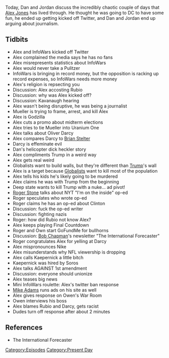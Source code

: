 {{DEFAULTSORT:
    #_EPISODE_0202:September 4-6, 2018
}}{{Episode
    | title             = September 4-6, 2018
    | caption           = Listen to this episode on [https://knowledgefight.libsyn.com/knowledge-fight-september-4-6-2018 Libsyn] [https://open.spotify.com/episode/05Giz7qtFKh1wsxf1SHIPW Spotify], Read the [[Transcript/202: September 4-6, 2018|Unofficial Transcript]]
    | episodeNumber     = 202
    | length            = 02:41:09
    | airDate           = September 7, 2018
    | coverageStartDate = September 4, 2018
    | coverageEndDate   = September 6, 2018
    | episodeType       = [[:Category:Present Day|Present Day]]
    | appearance        = [[Marco Rubio]], [[Jack Dorsey]], [[Oliver Darcy]], [[Laura Loomer]], [[Mike Cernovich]], [[Chuck Schumer]], [[Robert Mueller]], [[Brian Stelter]], [[Roger Stone]], [[Owen Shroyer]], [[Bob Chapman]], [[Colin Kaepernick]], [[Mike Adams]]
    | beverage          = Champagne
    | oocDrop           = I'm Superbad! Roger Stone is in the house
    | previousEpisode   = [[201: A New Messiah and The Plunger Toss]]
    | nextEpisode       = [[203: March 2-4, 2009]]
}}

{{Stub}}

Today, Dan and Jordan discuss the incredibly chaotic couple of days that [[Alex Jones]] has lived through. He thought he was going to DC to have some fun, he ended up getting kicked off Twitter, and Dan and Jordan end up arguing about journalism.

==Tidbits==

*Alex and InfoWars kicked off Twitter
*Alex complained the media says he has no fans
*Alex misrepresents statistics about InfoWars
*Alex would never take a Pulitzer
*InfoWars is bringing in record money, but the opposition is racking up record expenses, so InfoWars needs more money
*Alex's religion is repsecting you
*Discussion: Alex accosting Rubio
*Discussion: why was Alex kicked off?
*Discussion: Kavanaugh hearing
*Alex wasn't being disruptive, he was being a journalist
*Mueller is trying to frame, arrest, and kill Alex
*Alex is Godzilla
*Alex cuts a promo about midterm elections
*Alex tries to tie Mueller into Uranium One
*Alex talks about Oliver Darcy
*Alex compares Darcy to [[Brian Stelter]]
*Darcy is effeminate evil
*Dan's helicopter dick heckler story
*Alex compliments Trump in a weird way
*Alex gets real weird
*Globalists want to build walls, but they're different than [[Donald Trump|Trump]]'s wall
*Alex is a target because [[Globalists]] want to kill most of the population
*Alex tells his kids he's likely going to be murdered
*Alex claims he was with Trump from the beginning
*Deep state wants to kill Trump with a nuke... ad pivot!
*[[Roger Stone]] talks about NYT "I'm on the inside" op-ed
*Roger speculates who wrote op-ed
*Roger claims he has an op-ed about Clinton
*Discussion: fuck the op-ed writer
*Discussion: fighting nazis
*Roger: how did Rubio not know Alex?
*Alex keeps playing Final Countdown
*Roger and Own start GoFundMe for bullhorns
*Discussion: [[Bob Chapman]]'s newsletter "The International Forecaster"
*Roger congratulates Alex for yelling at Darcy
*Alex mispronounces Nike
*Alex misunderstands why NFL viewership is dropping
*Alex calls Kaepernick a little bitch
*Kaepernick was hired by Soros
*Alex talks AGAINST 1st amendment
*Discussion: everyone should unionize
*Alex teases big news
*Mini InfoWars roulette: Alex's twitter ban response
*[[Mike Adams]] runs ads on his site as well
*Alex gives response on Owen's War Room
*Owen interviews his boss
*Alex blames Rubio and Darcy, gets racist
*Dudes turn off response after about 2 minutes

==References==

*The International Forecaster

[[Category:Episodes]]
[[Category:Present Day]]
